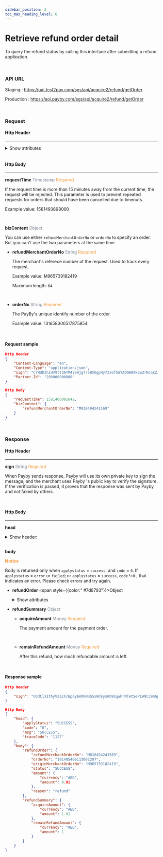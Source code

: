 ```yaml
---
sidebar_position: 2
toc_max_heading_level: 6
---
```




# Retrieve refund order detail

To query the refund status by calling this interface after submitting a refund application.

<br/>


### API URL

Staging : https://uat.test2pay.com/sgs/api/acquire2/refund/getOrder

Production : https://api.payby.com/sgs/api/acquire2/refund/getOrder

<br/>

### Request

#### Http Header

---

<details>
  <summary>Show attributes</summary>

  <RequestHeader/>
</details>

<br/>

#### Http Body

---

**requestTime**   <font color = ' #7d8793'>Timestamp</font>   <font color = '#f19938'>Required</font>

If the request time is more than 15 minutes away from the current time, the request will be rejected. This parameter is used to prevent repeated requests for orders that should have been cancelled due to timeouts.

Example value: 1581493898000

<br/>

**bizContent**   <font color = ' #7d8793'>Object</font>  

You can use either `refundMerchantOrderNo`  or `orderNo` to specify an order. But you can't use the two parameters at the same time.

- **refundMerchantOrderNo**   <font color = ' #7d8793'>String</font>    <font color = '#f19938'>Required</font>

  The merchant's referece number of the request. Used to track every request.

  Example value: M965739182419

  Maximum length: `64`
  
  <br/>

- **orderNo**   <font color = ' #7d8793'>String</font>    <font color = '#f19938'>Required</font>

  The PayBy's unique identify number of the order. 

  Example value: 131658300517875854
  
  <br/>


#### Request sample

```json
Http Header
{
    "Content-Language": "en",
    "Content-Type": "application/json",
    "sign": "C7WdDZhiHV9tt3AYM4zS4jgTr58XmgpNy7ZzGfbAYADGW0XkSw3rNcqkZJWHQcN6yBW+LBTwuGhZhrOUCg/+79hTnhff266avYAiBZ+T+B6kx6FgYu7S9PSGaE9RxksK8mjgPnbwXmWkC541pj/AQac6x2nxj9EPcjl8iprYvu3bhdZTcLCJjCBK1g9bZ426M/JICKId65Bk5OtS9zKa7n+jn+fqZiT60acMOOHM3N8g1Kyzt4bqDdvVe0hPRXGDwCrPZO8WO62NLqejLwNxwPCbFnlbLMtiZyewX72w2Pt0xw/1y6Eh8Or1sIhgy+z4g6c5sUx0SMAPWxpq91oO3g==",
    "Partner-Id": "200000000888"
}

Http Body
{
    "requestTime": 1581406091642,
    "bizContent": {
        "refundMerchantOrderNo": "M818494241569"
    }
}
```

<br/>

### Response

#### Http Header

---

**sign**   <font color = ' #7d8793'>String</font>   <font color = '#f19938'>Required</font>

When Payby sends response, Payby will use its own private key to sign the message, and the merchant uses Payby 's public key to verify the signature. If the verification is passed, it proves that the response was sent by Payby and not faked by others.

<br/>

#### Http Body

---

**head**

  <details>
  <summary>Show header:</summary>
    <ResponseHead />
  </details>
<br/>

**body** 

**<font color = '#f19938'>Notice </font>**

Body is returned only when `applystatus` = `success`, and `code` = `0`.
If `applystatus` = `error` or `failed`;  or `applystatus` = `success`, `code` !=`0` , that indicates an error. Please check errors and try again.


- **refundOrder** <span style={{color:" #7d8793"}}>Object</span>

  <details>
  <summary>Show attributes</summary>
    <RefundOrder />
  </details>

- **refundSummary**   <font color = ' #7d8793'>Object</font>

  - **acquireAmount**   <font color = ' #7d8793'>Money</font>  <font color = '#f19938'>Required</font>

    The payment amount for the payment order.

    <br/>

  - **remainRefundAmount**   <font color = ' #7d8793'>Money</font>  <font color = '#f19938'>Required</font>

    After this refund, how much refundable amount is left.
    
    <br/>

#### Response sample

```json
Http Header
{
    "sign": "nDdClX1tAyV3qcX/Epay6AXFNRGSsWd8ysWO9SgwPrNTetSePLA9C39mGp6qRbjJeqXLEnYLwSkBu5eKdtyVX3tflGLiV2kvRjVfYpTCjXdVL2Pcnv2w+ghjHe2jL988iklk7q5AjAgdtXNphpHcTes9pk6W3bVCbvijH6at0fExUtZ91L1LrnPGELT1IJm/lFW3w4KLh0Gxs7FzDPI9RDfUemObNlRzV8kCtkWahwPgs/hBnS69GyYDKN7ihQX2UiLuP239wl6IA+VG/ZZKHPhLs8bbuOS+LKWORIp6jRt+JsAx7c/Ot1RNyOnHKxPRKJ8bVTohEp39yUz/HwG8oA=="
}

Http Body
{
    "head": {
        "applyStatus": "SUCCESS",
        "code": "0",
        "msg": "SUCCESS",
        "traceCode": "1127"
    },
    "body": {
        "refundOrder": {
            "refundMerchantOrderNo": "M818494241569",
            "orderNo": "191405406113002297",
            "originMerchantOrderNo": "M965739182419",
            "status": "SUCCESS",
            "amount": {
                "currency": "AED",
                "amount": 0.01
            },
            "reason": "refund"
        },
        "refundSummary": {
            "acquireAmount": {
                "currency": "AED",
                "amount": 1.01
            },
            "remainRefundAmount": {
                "currency": "AED",
                "amount": 1
            }
        }
    }
}
```

